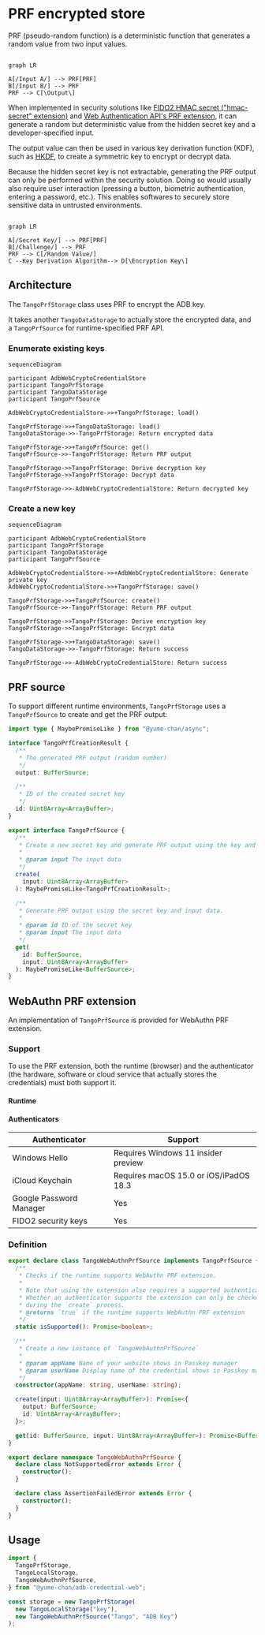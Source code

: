 # PRF encrypted store


PRF (pseudo-random function) is a deterministic function that generates a random value from two input values.

```mermaid

graph LR

A[/Input A/] --> PRF[PRF]
B[/Input B/] --> PRF
PRF --> C[\Output\]

```

When implemented in security solutions like [FIDO2 HMAC secret ("hmac-secret" extension)](https://docs.yubico.com/yesdk/users-manual/application-fido2/hmac-secret.html) and [Web Authentication API's PRF extension](https://w3c.github.io/webauthn/#prf), it can generate a random but deterministic value from the hidden secret key and a developer-specified input.

The output value can then be used in various key derivation function (KDF), such as [HKDF](https://en.wikipedia.org/wiki/HKDF), to create a symmetric key to encrypt or decrypt data.

Because the hidden secret key is not extractable, generating the PRF output can only be performed within the security solution. Doing so would usually also require user interaction (pressing a button, biometric authentication, entering a password, etc.). This enables softwares to securely store sensitive data in untrusted environments.

```mermaid

graph LR

A[/Secret Key/] --> PRF[PRF]
B[/Challenge/] --> PRF
PRF --> C[/Random Value/]
C --Key Derivation Algorithm--> D[\Encryption Key\]

```

## Architecture

The `TangoPrfStorage` class uses PRF to encrypt the ADB key.

It takes another `TangoDataStorage` to actually store the encrypted data, and a `TangoPrfSource` for runtime-specified PRF API.

### Enumerate existing keys

```mermaid
sequenceDiagram

participant AdbWebCryptoCredentialStore
participant TangoPrfStorage
participant TangoDataStorage
participant TangoPrfSource

AdbWebCryptoCredentialStore->>+TangoPrfStorage: load()

TangoPrfStorage->>+TangoDataStorage: load()
TangoDataStorage->>-TangoPrfStorage: Return encrypted data

TangoPrfStorage->>+TangoPrfSource: get()
TangoPrfSource->>-TangoPrfStorage: Return PRF output

TangoPrfStorage->>TangoPrfStorage: Derive decryption key
TangoPrfStorage->>TangoPrfStorage: Decrypt data

TangoPrfStorage->>-AdbWebCryptoCredentialStore: Return decrypted key
```

### Create a new key

```mermaid
sequenceDiagram

participant AdbWebCryptoCredentialStore
participant TangoPrfStorage
participant TangoDataStorage
participant TangoPrfSource

AdbWebCryptoCredentialStore->>+AdbWebCryptoCredentialStore: Generate private key
AdbWebCryptoCredentialStore->>+TangoPrfStorage: save()

TangoPrfStorage->>+TangoPrfSource: create()
TangoPrfSource->>-TangoPrfStorage: Return PRF output

TangoPrfStorage->>TangoPrfStorage: Derive encryption key
TangoPrfStorage->>TangoPrfStorage: Encrypt data

TangoPrfStorage->>+TangoDataStorage: save()
TangoDataStorage->>-TangoPrfStorage: Return success

TangoPrfStorage->>-AdbWebCryptoCredentialStore: Return success
```

## PRF source

To support different runtime environments, `TangoPrfStorage` uses a `TangoPrfSource` to create and get the PRF output:

```ts
import type { MaybePromiseLike } from "@yume-chan/async";

interface TangoPrfCreationResult {
  /**
   * The generated PRF output (random number)
   */
  output: BufferSource;

  /**
   * ID of the created secret key
   */
  id: Uint8Array<ArrayBuffer>;
}

export interface TangoPrfSource {
  /**
   * Create a new secret key and generate PRF output using the key and input data.
   *
   * @param input The input data
   */
  create(
    input: Uint8Array<ArrayBuffer>
  ): MaybePromiseLike<TangoPrfCreationResult>;

  /**
   * Generate PRF output using the secret key and input data.
   *
   * @param id ID of the secret key
   * @param input The input data
   */
  get(
    id: BufferSource,
    input: Uint8Array<ArrayBuffer>
  ): MaybePromiseLike<BufferSource>;
}
```

## WebAuthn PRF extension

An implementation of `TangoPrfSource` is provided for WebAuthn PRF extension.

### Support

To use the PRF extension, both the runtime (browser) and the authenticator (the hardware, software or cloud service that actually stores the credentials) must both support it.

#### Runtime

<CanIUse feature="mdn-api_CredentialsContainer_create_publicKey_option_extensions_prf" />

#### Authenticators

| Authenticator           | Support                                |
| ----------------------- | -------------------------------------- |
| Windows Hello           | Requires Windows 11 insider preview    |
| iCloud Keychain         | Requires macOS 15.0 or iOS/iPadOS 18.3 |
| Google Password Manager | Yes                                    |
| FIDO2 security keys     | Yes                                    |

### Definition

```ts
export declare class TangoWebAuthnPrfSource implements TangoPrfSource {
  /**
   * Checks if the runtime supports WebAuthn PRF extension.
   *
   * Note that using the extension also requires a supported authenticator.
   * Whether an authenticator supports the extension can only be checked
   * during the `create` process.
   * @returns `true` if the runtime supports WebAuthn PRF extension
   */
  static isSupported(): Promise<boolean>;

  /**
   * Create a new instance of `TangoWebAuthnPrfSource`
   *
   * @param appName Name of your website shows in Passkey manager
   * @param userName Display name of the credential shows in Passkey manager
   */
  constructor(appName: string, userName: string);

  create(input: Uint8Array<ArrayBuffer>): Promise<{
    output: BufferSource;
    id: Uint8Array<ArrayBuffer>;
  }>;

  get(id: BufferSource, input: Uint8Array<ArrayBuffer>): Promise<BufferSource>;
}

export declare namespace TangoWebAuthnPrfSource {
  declare class NotSupportedError extends Error {
    constructor();
  }

  declare class AssertionFailedError extends Error {
    constructor();
  }
}
```

## Usage

```ts transpile
import {
  TangoPrfStorage,
  TangoLocalStorage,
  TangoWebAuthnPrfSource,
} from "@yume-chan/adb-credential-web";

const storage = new TangoPrfStorage(
  new TangoLocalStorage("key"),
  new TangoWebAuthnPrfSource("Tango", "ADB Key")
);
```
